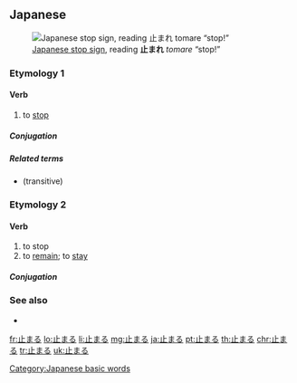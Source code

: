 ==Japanese==
{{ja-kanjitab|止}}
[[File:Japan Stop&Pedestrian Crossing.jpg|thumb|upright|[[w:Road signs in Japan|Japanese stop sign]], reading '''止まれ''' ''tomare'' “stop!”]]

===Etymology 1===

====Verb====
{{ja-verb|とまる|type=1|tr=intrans}}

# to [[stop]]

=====Conjugation=====
{{ja-go-ru|とま}}

=====Related terms=====
* {{ja-r|止める|とめる}} (transitive)

===Etymology 2===

====Verb====
{{ja-verb|とどまる|type=1|tr=intrans}}

# to stop
# to [[remain]]; to [[stay]]

=====Conjugation=====
{{ja-go-ru|とどま}}

===See also===
* {{ja-r|止む|やむ}}

[[Category:Japanese basic words]]

[[fr:止まる]]
[[lo:止まる]]
[[li:止まる]]
[[mg:止まる]]
[[ja:止まる]]
[[pt:止まる]]
[[th:止まる]]
[[chr:止まる]]
[[tr:止まる]]
[[uk:止まる]]